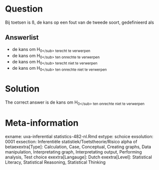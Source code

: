 Question
========

Bij toetsen is ß, de kans op een fout van de tweede soort, gedefinieerd als 

Answerlist
----------
* de kans om H<sub>0<\/sub> terecht te verwerpen
* de kans om H<sub>0<\/sub> ten onrechte te verwerpen
* de kans om H<sub>0<\/sub> terecht niet te verwerpen
* de kans om H<sub>0<\/sub> ten onrechte niet te verwerpen

Solution
========

The correct answer is  de kans om H<sub>0<\/sub> ten onrechte niet te verwerpen 

Meta-information
================
exname: uva-inferential statistics-482-nl.Rmd 
extype: schoice 
exsolution: 0001 
exsection: Inferentiële statistiek/Toetstheorie/Risico alpha of betaexextra[Type]: Calculation, Case, Conceptual, Creating graphs, Data manipulation, Interpretating graph, Interpretating output, Performing analysis, Test choice 
exextra[Langauge]: Dutch 
exextra[Level]: Statistical Literacy, Statistical Reasoning, Statistical Thinking 
